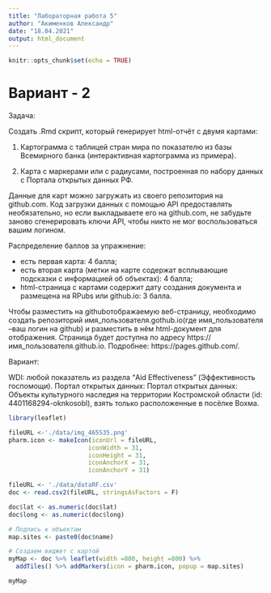 ```yaml
---
title: "Лабораторная работа 5"
author: "Акименков Александр"
date: "18.04.2021"
output: html_document
---
```


```r
knitr::opts_chunk$set(echo = TRUE)
```

# Вариант - 2

Задача:

Создать .Rmd скрипт, который генерирует html-отчёт с двумя картами:

1. Картограмма с таблицей стран мира по показателю из базы Всемирного банка (интерактивная картограмма из примера).

2. Карта с маркерами или с радиусами, построенная по набору данных с Портала открытых данных РФ.

Данные для карт можно загружать из своего репозитория на github.com. Код загрузки данных  с  помощью  API  предоставлять  необязательно,  но  если  выкладываете  его  на github.com,  не  забудьте  заново  сгенерировать  ключи  API,  чтобы  никто  не  мог воспользоваться вашим логином.

Распределение баллов за упражнение:

* есть первая карта: 4 балла;
* есть вторая карта (метки на карте содержат всплывающие подсказки с информацией об объектах): 4 балла;
* html-страница с картами содержит дату создания документа и размещена на RPubs или github.io: 3 балла.

Чтобы  разместить  на githubотображаемую  веб-страницу,  необходимо  создать репозиторий имя_пользователя.gothub.io(где имя_пользователя –ваш логин на github) и разместить в нём html-документ для отображения. Страница будет доступна по адресу https://имя_пользователя.github.io. Подробнее: https://pages.github.com/.

Вариант:

WDI: любой показатель из раздела "Aid Effectiveness" (Эффективность госпомощи). Портал открытых данных: Портал открытых данных: Объекты культурного наследия на территории Костромской области (id: 4401168294-oknkosobl), взять только расположенные в посёлке Вохма.


```r
library(leaflet)

fileURL <-'./data/img_465535.png'
pharm.icon <- makeIcon(iconUrl = fileURL,
                      iconWidth = 31,
                      iconHeight = 31,
                      iconAnchorX = 31,
                      iconAnchorY = 31)

fileURL <- './data/dataRF.csv'
doc <- read.csv2(fileURL, stringsAsFactors = F)

doc$lat <- as.numeric(doc$lat)
doc$long <- as.numeric(doc$long)

# Подпись к объектам
map.sites <- paste0(doc$name)

# Создаем виджет с картой
myMap <- doc %>% leaflet(width =800, height =800) %>%
  addTiles() %>% addMarkers(icon = pharm.icon, popup = map.sites)

myMap
```
